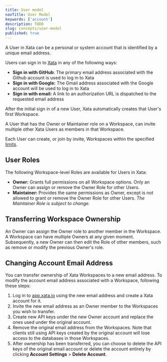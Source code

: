 ```yaml
---
title: User model
navTitle: User Model
keywords: ['account']
description: TODO
slug: concepts/user-model
published: true
---
```


A User in Xata can be a personal or system account that is identified by a unique email address.

Users can sign in to [Xata](https://app.xata.io) in any of the following ways:

- **Sign in with GitHub**: The primary email address associated with the Github account is used to log in to Xata
- **Sign in with Google:** The Gmail address associated with the Google account will be used to log in to Xata
- **Sign in with email:** A link to an authorization URL is dispatched to the requested email address

After the initial sign in of a new User, Xata automatically creates that User's first Workspace.

A User that has the Owner or Maintainer role on a Workspace, can invite multiple other Xata Users as members in that Workspace.

Each User can create, or join by invite, Workspaces within the specified [limits](/rest-api/limits#user-limits).

## User Roles

The following Workspace-level Roles are available for Users in Xata:

- **Owner:** Grants full permissions on all Workspace options. Only an Owner can assign or remove the Owner Role for other Users.
- **Maintainer:** Provides the same permissions as Owner, except is not allowed to grant or remove the Owner Role for other Users. _The Maintainer Role is subject to change._

## Transferring Workspace Ownership

An Owner can assign the Owner role to another member in the Workspace. A Workspace can have multiple Owners at any given moment.
Subsequently, a new Owner can then edit the Role of other members, such as remove or modify the previous Owner's role.

## Changing Account Email Address

You can transfer ownership of Xata Workspaces to a new email address. To modify the account email address associated with a Workspace, following these steps:

1. Log in to [app.xata.io](https://app.xata.io) using the new email address and create a Xata account for it.
1. Invite the new email address as an Owner member to the Workspaces you wish to transfer.
1. Create new API keys under the new Owner account and replace the ones used under the original account.
1. Remove the original email address from the Workspaces. Note that clients still using API keys created by the original account will lose access to the databases in those Workspaces.
1. After ownership has been transferred, you can choose to delete the API keys of the original email account or delete the account entirely by clicking **Account Settings** > **Delete Account**.
